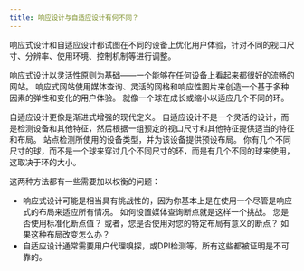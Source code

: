 ```yaml
---
title: 响应设计与自适应设计有何不同？
---
```


响应式设计和自适应设计都试图在不同的设备上优化用户体验，针对不同的视口尺寸、分辨率、使用环境、控制机制等进行调整。

响应式设计以灵活性原则为基础――一个能够在任何设备上看起来都很好的流畅的网站。 响应式网站使用媒体查询、灵活的网格和响应性图片来创造一个基于多种因素的弹性和变化的用户体验。 就像一个球在成长或缩小以适应几个不同的环。

自适应设计更像是渐进式增强的现代定义。 自适应设计不是一个灵活的设计，而是检测设备和其他特征，然后根据一组预定的视口尺寸和其他特征提供适当的特征和布局。 站点检测所使用的设备类型，并为该设备提供预设布局。 你有几个不同尺寸的球，而不是一个球来穿过几个不同尺寸的环，而是有几个不同的球来使用，这取决于环的大小。

这两种方法都有一些需要加以权衡的问题：

-   响应式设计可能是相当具有挑战性的，因为你基本上是在使用一个尽管是响应式的布局来适应所有情况。 如何设置媒体查询断点就是这样一个挑战。 您是否使用标准化断点值？ 或者，您是否使用对您的特定布局有意义的断点？ 如果这种布局改变怎么办？
-   自适应设计通常需要用户代理嗅探，或DPI检测等，所有这些都被证明是不可靠的。
